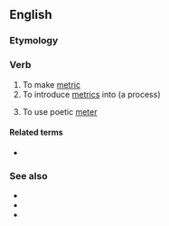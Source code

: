 ==English==

===Etymology===
{{suffix|en|metric|ize}}

===Verb===
{{en-verb|metriciz}}

# To make [[metric]]
# To introduce [[metrics]] into (a process)
# {{lb|en|poetry}} To use poetic [[meter]]

====Related terms====
* {{l|en|metricization}}

===See also===
* {{l|en|metrify}}
* {{l|en|metricate}}
* {{l|en|metrification}}